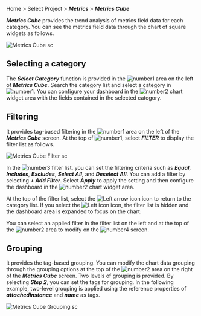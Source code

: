 Home > Select Project > **_Metrics_** > **_Metrics Cube_**

**_Metrics Cube_** provides the trend analysis of metrics field data for each category. You can see the metrics field data through the chart of square widgets as follows.

![Metrics Cube sc](/img/metrics-cube.png)

## Selecting a category

The **_Select Category_** function is provided in the ![number1](/img/number-01.png) area on the left of **_Metrics Cube_**. Search the category list and select a category in ![number1](/img/number-01.png). You can configure your dashboard in the ![number2](/img/number-02.png) chart widget area with the fields contained in the selected category.

## Filtering

It provides tag-based filtering in the ![number1](/img/number-01.png) area on the left of the **_Metrics Cube_** screen. At the top of ![number1](/img/number-01.png), select **_FILTER_** to display the filter list as follows. 

![Metrics Cube Filter sc](/img/metrics-cube-filter.png)

In the ![number3](/img/number-03.png) filter list, you can set the filtering criteria such as **_Equal_**, **_Includes_**, **_Excludes_**, **_Select All_**, and **_Deselect All_**. You can add a filter by selecting **_+ Add Filter_**. Select **_Apply_** to apply the setting and then configure the dashboard in the ![number2](/img/number-02.png) chart widget area. 

At the top of the filter list, select the ![Left arrow icon](/img/left-arrow.svg) icon to return to the category list. If you select the ![Left icon](/img/ic-metrics-cube-back.svg) icon, the filter list is hidden and the dashboard area is expanded to focus on the chart.

You can select an applied filter in the filter list on the left and at the top of the ![number2](/img/number-02.png) area to modify on the ![number4](/img/number-04.png) screen.

## Grouping

It provides the tag-based grouping. You can modify the chart data grouping through the grouping options at the top of the ![number2](/img/number-02.png) area on the right of the **_Metrics Cube_** screen. Two levels of grouping is provided. By selecting **_Step 2_**, you can set the tags for grouping. In the following example, two-level grouping is applied using the reference properties of **_attachedInstance_** and **_name_** as tags.

![Metrics Cube Grouping sc](/img/metrics-cube-gp.png)
